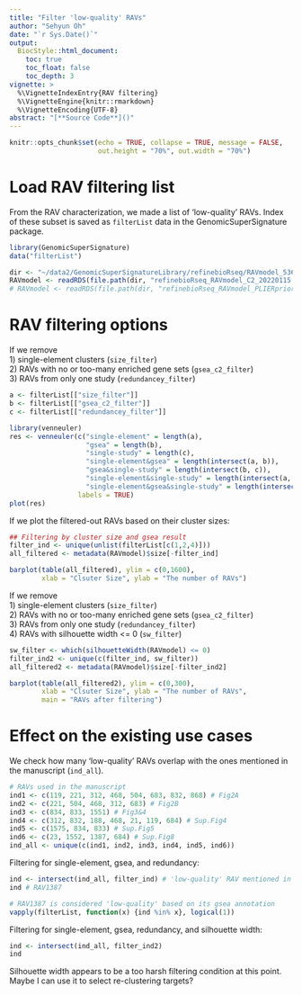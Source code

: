```yaml
---
title: "Filter 'low-quality' RAVs"
author: "Sehyun Oh"
date: "`r Sys.Date()`"
output:
  BiocStyle::html_document:
    toc: true
    toc_float: false
    toc_depth: 3
vignette: >
  %\VignetteIndexEntry{RAV filtering}
  %\VignetteEngine{knitr::rmarkdown}
  %\VignetteEncoding{UTF-8}
abstract: "[**Source Code**]()"
---
```


```r
knitr::opts_chunk$set(echo = TRUE, collapse = TRUE, message = FALSE, 
                      out.height = "70%", out.width = "70%")
```

# Load RAV filtering list
From the RAV characterization, we made a list of 'low-quality' RAVs. Index of 
these subset is saved as `filterList` data in the GenomicSuperSignature package. 

```r
library(GenomicSuperSignature)
data("filterList")
```

```r
dir <- "~/data2/GenomicSuperSignatureLibrary/refinebioRseq/RAVmodel_536"
RAVmodel <- readRDS(file.path(dir, "refinebioRseq_RAVmodel_C2_20220115.rds"))
# RAVmodel <- readRDS(file.path(dir, "refinebioRseq_RAVmodel_PLIERpriors_20220117.rds"))
```


# RAV filtering options
If we remove    
1) single-element clusters (`size_filter`)    
2) RAVs with no or too-many enriched gene sets (`gsea_c2_filter`)   
3) RAVs from only one study (`redundancey_filter`)    

```r
a <- filterList[["size_filter"]]
b <- filterList[["gsea_c2_filter"]]
c <- filterList[["redundancey_filter"]]

library(venneuler)
res <- venneuler(c("single-element" = length(a), 
                   "gsea" = length(b), 
                   "single-study" = length(c),
                   "single-element&gsea" = length(intersect(a, b)), 
                   "gsea&single-study" = length(intersect(b, c)), 
                   "single-element&single-study" = length(intersect(a, c)), 
                   "single-element&gsea&single-study" = length(intersect(a, intersect(b,c)))),
                 labels = TRUE)
plot(res)
```

If we plot the filtered-out RAVs based on their cluster sizes:
```r
## Filtering by cluster size and gsea result
filter_ind <- unique(unlist(filterList[c(1,2,4)]))
all_filtered <- metadata(RAVmodel)$size[-filter_ind]

barplot(table(all_filtered), ylim = c(0,1600),
        xlab = "Clsuter Size", ylab = "The number of RAVs")
```

If we remove    
1) single-element clusters (`size_filter`)    
2) RAVs with no or too-many enriched gene sets (`gsea_c2_filter`)   
3) RAVs from only one study (`redundancey_filter`)    
4) RAVs with silhouette width <= 0 (`sw_filter`)

```r
sw_filter <- which(silhouetteWidth(RAVmodel) <= 0)
filter_ind2 <- unique(c(filter_ind, sw_filter))
all_filtered2 <- metadata(RAVmodel)$size[-filter_ind2]

barplot(table(all_filtered2), ylim = c(0,300),
        xlab = "Clsuter Size", ylab = "The number of RAVs",
        main = "RAVs after filtering")
```

# Effect on the existing use cases
We check how many 'low-quality' RAVs overlap with the ones mentioned in 
the manuscript (`ind_all`).

```r
# RAVs used in the manuscript
ind1 <- c(119, 221, 312, 468, 504, 683, 832, 868) # Fig2A
ind2 <- c(221, 504, 468, 312, 683) # Fig2B
ind3 <- c(834, 833, 1551) # Fig3&4
ind4 <- c(312, 832, 188, 468, 21, 119, 684) # Sup.Fig4
ind5 <- c(1575, 834, 833) # Sup.Fig5
ind6 <- c(23, 1552, 1387, 684) # Sup.Fig8
ind_all <- unique(c(ind1, ind2, ind3, ind4, ind5, ind6)) 
```

Filtering for single-element, gsea, and redundancy:
```r
ind <- intersect(ind_all, filter_ind) # 'low-quality' RAV mentioned in the paper
ind # RAV1387

# RAV1387 is considered 'low-quality' based on its gsea annotation 
vapply(filterList, function(x) {ind %in% x}, logical(1))
```

Filtering for single-element, gsea, redundancy, and silhouette width:
```r
ind <- intersect(ind_all, filter_ind2)
ind
```

Silhouette width appears to be a too harsh filtering condition at this point.
Maybe I can use it to select re-clustering targets?
